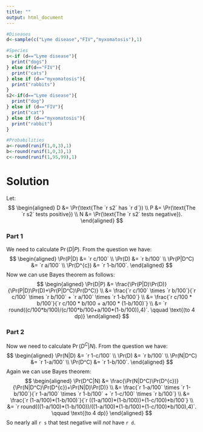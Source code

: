 ```yaml
---
title: ""
output: html_document
---
```

```r
#Diseases
d<-sample(c("Lyme disease","FIV","myxomatosis"),1)

#Species
s<-if (d=="Lyme disease"){
  print("dogs")
} else if(d=="FIV"){
  print("cats")
} else if (d=="myxomatosis"){
  print("rabbits")
}
s2<-if(d=="Lyme disease"){
  print("dog")
} else if (d=="FIV"){
  print("cat")
} else if (d=="myxomatosis"){
  print("rabbit")
}

#Probabilities
a<-round(runif(1,0,3),1)
b<-round(runif(1,0,3),1)
c<-round(runif(1,95,99),1)
```

Solution
========

Let:
$$
\begin{aligned}
D &= \Pr(\text{The `r s2` has `r d`}) \\
P &= \Pr(\text{The `r s2` tests positive}) \\
N &= \Pr(\text{The `r s2` tests negative}).
\end{aligned}
$$

### Part 1

We need to calculate $\Pr(D|P)$.
From the question we have:
$$
\begin{aligned}
\Pr(P|D) &= `r c/100` \\
\Pr(D) &= `r b/100` \\
\Pr(P|D^C) &= `r a/100` \\
\Pr(D^{c}) &= `r 1-b/100`.
\end{aligned}
$$
Now we can use Bayes theorem as follows:
$$
\begin{aligned}
\Pr(D|P) &= \frac{\Pr(P|D)\Pr(D)}{\Pr(P|D)\Pr(D)+\Pr(P|D^C)\Pr(D^C)} \\
&= \frac{`r c/100` \times `r b/100`}{`r c/100` \times `r b/100` + `r a/100` \times `r 1-b/100`} \\
&= \frac{`r c/100 * b/100`}{`r c/100 * b/100 + a/100 * (1-b/100)`} \\
&= `r round((c/100*b/100)/(c/100*b/100+a/100*(1-b/100)),4)`. \qquad \text{(to 4 dp)}
\end{aligned}
$$

### Part 2

Now we need to calculate $\Pr(D^C|N)$.
From the question we have:
$$
\begin{aligned}
\Pr(N|D) &= `r 1-c/100` \\
\Pr(D) &= `r b/100` \\
\Pr(N|D^C) &= `r 1-a/100` \\
\Pr(D^C) &= `r 1-b/100`.
\end{aligned}
$$
Again we can use Bayes theorem:
$$
\begin{aligned}
\Pr(D^C|N) &= \frac{\Pr(N|D^C)\Pr(D^{c})}{\Pr(N|D^C)\Pr(D^{c})+\Pr(N|D)\Pr(D)} \\
&= \frac{`r 1-a/100` \times `r 1-b/100`}{`r 1-a/100` \times `r 1-b/100` + `r 1-c/100` \times `r b/100`} \\
&= \frac{`r (1-a/100)*(1-b/100)`}{`r ((1-a/100)*(1-b/100))+(1-c/100)*b/100`} \\
&= `r round(((1-a/100)*(1-b/100))/((1-a/100)*(1-b/100)+(1-c/100)*b/100),4)`. \qquad \text{(to 4 dp)}
\end{aligned}
$$
So nearly all `r s` that test negative will _not_ have `r d`.